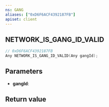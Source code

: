 ```yaml
---
ns: GANG
aliases: ["0xD6F6ACF4392187FB"]
apiset: client
---
```

## NETWORK_IS_GANG_ID_VALID

```c
// 0xD6F6ACF4392187FB
Any NETWORK_IS_GANG_ID_VALID(Any gangId);
```


## Parameters
* **gangId**:

## Return value